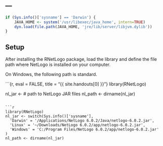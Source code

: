 ---
---

```r
if (Sys.info()['sysname'] == 'Darwin') {
    JAVA_HOME <- system('/usr/libexec/java_home', intern=TRUE)
    dyn.load(file.path(JAVA_HOME, 'jre/lib/server/libjvm.dylib'))
}
```
## Setup

After installing the RNetLogo package, load the library and define the file path where NetLogo is installed on your computer.

On Windows, the following path is standard.

```{r, eval = FALSE, title = "{{ site.handouts[0] }}"}
library(RNetLogo)

nl_jar <- # path to NetLogo JAR files
nl_path <- dirname(nl_jar)
```

```r
library(RNetLogo)
nl_jar <- switch(Sys.info()['sysname'],
  'Darwin' = '/Applications/NetLogo 6.0.2/Java/netlogo-6.0.2.jar',
  'Linux' = '~/Downloads/NetLogo 6.0.2/app/netlogo-6.0.2.jar',
  'Windows' = 'C:/Program Files/NetLogo 6.0.2/app/netlogo-6.0.2.jar'
)
nl_path <- dirname(nl_jar)
```
